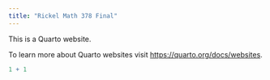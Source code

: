 ```yaml
---
title: "Rickel Math 378 Final"
---
```


This is a Quarto website.

To learn more about Quarto websites visit <https://quarto.org/docs/websites>.

```r
1 + 1
```
